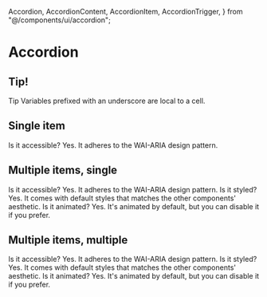 
  Accordion,
  AccordionContent,
  AccordionItem,
  AccordionTrigger,
} from "@/components/ui/accordion";

<Meta title="Accordion" component={Accordion} />

# Accordion

## Tip!

<Story name="Inline">
  <Accordion type="single" collapsible className="w-fit">
    <AccordionItem value="item-1" className="border-none">
      <AccordionTrigger className="data-[state=open]:underline items-center justify-start space-x-1 py-2">
        Tip
      </AccordionTrigger>
      <AccordionContent>
        Variables prefixed with an underscore are local to a cell.
      </AccordionContent>
    </AccordionItem>
  </Accordion>
</Story>

## Single item

<Story name="Single item.">
  <Accordion type="single" collapsible className="w-full">
    <AccordionItem value="item-1">
      <AccordionTrigger>Is it accessible?</AccordionTrigger>
      <AccordionContent>
        Yes. It adheres to the WAI-ARIA design pattern.
      </AccordionContent>
    </AccordionItem>
  </Accordion>
</Story>

## Multiple items, single

<Story name="Multiple items, single.">
  <Accordion type="single" collapsible className="w-full">
    <AccordionItem value="item-1">
      <AccordionTrigger>Is it accessible?</AccordionTrigger>
      <AccordionContent>
        Yes. It adheres to the WAI-ARIA design pattern.
      </AccordionContent>
    </AccordionItem>
    <AccordionItem value="item-2">
      <AccordionTrigger>Is it styled?</AccordionTrigger>
      <AccordionContent>
        Yes. It comes with default styles that matches the other components'
        aesthetic.
      </AccordionContent>
    </AccordionItem>
    <AccordionItem value="item-3">
      <AccordionTrigger>Is it animated?</AccordionTrigger>
      <AccordionContent>
        Yes. It's animated by default, but you can disable it if you prefer.
      </AccordionContent>
    </AccordionItem>
  </Accordion>
</Story>

## Multiple items, multiple

<Story name="Multiple items, multiple.">
  <Accordion type="multiple" collapsible className="w-full">
    <AccordionItem value="item-1">
      <AccordionTrigger>Is it accessible?</AccordionTrigger>
      <AccordionContent>
        Yes. It adheres to the WAI-ARIA design pattern.
      </AccordionContent>
    </AccordionItem>
    <AccordionItem value="item-2">
      <AccordionTrigger>Is it styled?</AccordionTrigger>
      <AccordionContent>
        Yes. It comes with default styles that matches the other components'
        aesthetic.
      </AccordionContent>
    </AccordionItem>
    <AccordionItem value="item-3">
      <AccordionTrigger>Is it animated?</AccordionTrigger>
      <AccordionContent>
        Yes. It's animated by default, but you can disable it if you prefer.
      </AccordionContent>
    </AccordionItem>
  </Accordion>
</Story>
